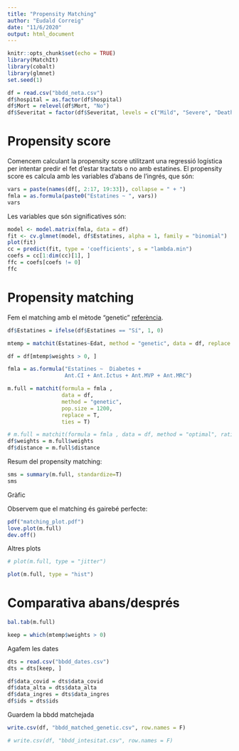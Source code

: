 ```yaml
---
title: "Propensity Matching"
author: "Eudald Correig"
date: "11/6/2020"
output: html_document
---
```


```r
knitr::opts_chunk$set(echo = TRUE)
library(MatchIt)
library(cobalt)
library(glmnet)
set.seed(1)
```

```r
df = read.csv("bbdd_neta.csv")
df$hospital = as.factor(df$hospital)
df$Mort = relevel(df$Mort, "No")
df$Severitat = factor(df$Severitat, levels = c("Mild", "Severe", "Death"))
```

# Propensity score

Comencem calculant la propensity score utilitzant una regressió logística per intentar predir el fet d'estar tractats o no amb estatines. El propensity score es calcula amb les variables d'abans de l'ingrés, que són:

```r
vars = paste(names(df[, 2:17, 19:33]), collapse = " + ")
fmla = as.formula(paste0("Estatines ~ ", vars))
vars
```

Les variables que són significatives són:

```r
model <- model.matrix(fmla, data = df)
fit <- cv.glmnet(model, df$Estatines, alpha = 1, family = "binomial")
plot(fit)
cc = predict(fit, type = 'coefficients', s = "lambda.min")
coefs = cc[1:dim(cc)[1], ]
ffc = coefs[coefs != 0]
ffc
```


# Propensity matching

Fem el matching amb el mètode "genetic" [referència](https://r.iq.harvard.edu/docs/matchit/2.4-20/matchit.pdf).

```r
df$Estatines = ifelse(df$Estatines == "Sí", 1, 0)

mtemp = matchit(Estatines~Edat, method = "genetic", data = df, replace = F, pop.size = 1500)
```

```r
df = df[mtemp$weights > 0, ]
```



```r

fmla = as.formula("Estatines ~  Diabetes +
                  Ant.CI + Ant.Ictus + Ant.MVP + Ant.MRC")
```

```r
m.full = matchit(formula = fmla , 
                 data = df, 
                 method = "genetic", 
                 pop.size = 1200, 
                 replace = T,
                 ties = T)

# m.full = matchit(formula = fmla , data = df, method = "optimal", ratio=1)
df$weights = m.full$weights
df$distance = m.full$distance
```

Resum del propensity matching:

```r
sms = summary(m.full, standardize=T)
sms
```

Gràfic

Observem que el matching és gairebé perfecte:

```r
pdf("matching_plot.pdf")
love.plot(m.full)
dev.off()
```

Altres plots

```r
# plot(m.full, type = "jitter")
```

```r
plot(m.full, type = "hist")
```

# Comparativa abans/després

```r
bal.tab(m.full)
```

```r
keep = which(mtemp$weights > 0)
```


Agafem les dates

```r
dts = read.csv("bbdd_dates.csv")
dts = dts[keep, ]
```

```r
df$data_covid = dts$data_covid
df$data_alta = dts$data_alta
df$data_ingres = dts$data_ingres
df$ids = dts$ids
```

Guardem la bbdd matchejada

```r
write.csv(df, "bbdd_matched_genetic.csv", row.names = F)

# write.csv(df, "bbdd_intesitat.csv", row.names = F)
```
